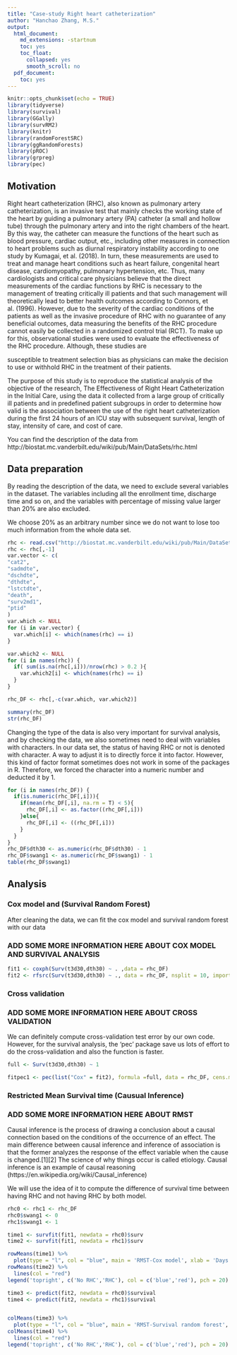```yaml
---
title: "Case-study Right heart catheterization"
author: "Hanchao Zhang, M.S."
output:
  html_document:
    md_extensions: -startnum
    toc: yes
    toc_float:
      collapsed: yes
      smooth_scroll: no
  pdf_document:
    toc: yes
---
```



\newpage


```r
knitr::opts_chunk$set(echo = TRUE)
library(tidyverse)
library(survival)
library(GGally)
library(survRM2)
library(knitr)
library(randomForestSRC)
library(ggRandomForests)
library(pROC)
library(grpreg)
library(pec)
```

## Motivation

Right heart catheterization (RHC), also known as pulmonary artery catheterization, is an invasive test that mainly checks the working state of the heart by guiding a pulmonary artery (PA) catheter (a small and hollow tube) through the pulmonary artery and into the right chambers of the heart. By this way, the catheter can measure the functions of the heart such as blood pressure, cardiac output, etc., including other measures in connection to heart problems such as diurnal respiratory instability according to one study by Kumagai, et al. (2018). In turn, these measurements are used to treat and manage heart conditions such as heart failure, congenital heart disease, cardiomyopathy, pulmonary hypertension, etc. Thus, many cardiologists and critical care physicians believe that the direct measurements of the cardiac functions by RHC is necessary to the management of treating critically ill patients and that such management will theoretically lead to better health outcomes according to Connors, et al. (1996). However, due to the severity of the cardiac conditions of the patients as well as the invasive procedure of RHC with no guarantee of any beneficial outcomes, data measuring the benefits of the RHC procedure cannot easily be collected in a randomized control trial (RCT). To make up for this, observational studies were used to evaluate the effectiveness of the RHC procedure. Although, these studies are

susceptible to treatment selection bias as physicians can make the decision to use or withhold RHC in the treatment of their patients.

The purpose of this study is to reproduce the statistical analysis of the objective of the research, The Effectiveness of Right Heart Catheterization in the Initial Care, using the data it collected from a large group of critically ill patients and in predefined patient subgroups in order to determine how valid is the association between the use of the right heart catheterization during the first 24 hours of an ICU stay with subsequent survival, length of stay, intensity of care, and cost of care.

You can find the description of the data from http://biostat.mc.vanderbilt.edu/wiki/pub/Main/DataSets/rhc.html


## Data preparation

By reading the description of the data, we need to exclude several variables in the dataset. The variables including all the enrollment time, discharge time and so on, and the variables with percentage of missing value larger than 20% are also excluded.

We choose 20% as an arbitrary number since we do not want to lose too much information from the whole data set.

```r
rhc <- read.csv("http://biostat.mc.vanderbilt.edu/wiki/pub/Main/DataSets/rhc.csv")
rhc <- rhc[,-1]
var.vector <- c(
"cat2",
"sadmdte",
"dschdte",
"dthdte",
"lstctdte",
"death",
"surv2md1",
"ptid"
)
var.which <- NULL
for (i in var.vector) {
  var.which[i] <- which(names(rhc) == i)
}

var.which2 <- NULL
for (i in names(rhc)) {
  if( sum(is.na(rhc[,i]))/nrow(rhc) > 0.2 ){
    var.which2[i] <- which(names(rhc) == i)
  }
}

rhc_DF <- rhc[,-c(var.which, var.which2)]
```




```r
summary(rhc_DF)
str(rhc_DF)
```



Changing the type of the data is also very important for survival analysis, and by checking the data, we also sometimes need to deal with variables with characters. In our data set, the status of having RHC or not is denoted with character. A way to adjust it is to directly force it into factor. However, this kind of factor format sometimes does not work in some of the packages in R. Therefore, we forced the character into a numeric number and deducted it by 1.



```r
for (i in names(rhc_DF)) {
  if(is.numeric(rhc_DF[,i])){
    if(mean(rhc_DF[,i], na.rm = T) < 5){
      rhc_DF[,i] <- as.factor((rhc_DF[,i]))
    }else{
      rhc_DF[,i] <- ((rhc_DF[,i]))
    }
  }
}
rhc_DF$dth30 <- as.numeric(rhc_DF$dth30) - 1
rhc_DF$swang1 <- as.numeric(rhc_DF$swang1) - 1
table(rhc_DF$swang1)
```




## Analysis

### Cox model and (Survival Random Forest)

After cleaning the data, we can fit the cox model and survival random forest with our data



### ADD SOME MORE INFORMATION HERE ABOUT COX MODEL AND SURVIVAL ANALYSIS

```r
fit1 <- coxph(Surv(t3d30,dth30) ~ . ,data = rhc_DF)
fit2 <- rfsrc(Surv(t3d30,dth30) ~ ., data = rhc_DF, nsplit = 10, importance = TRUE, ntree = 100)

```


### Cross validation

### ADD SOME MORE INFORMATION HERE ABOUT CROSS VALIDATION


We can definitely compute cross-validation test error by our own code. However, for the survival analysis, the 'pec' package save us lots of effort to do the cross-validation and also the function is faster.



```r
full <- Surv(t3d30,dth30) ~ 1

fitpec1 <- pec(list("Cox" = fit2), formula =full, data = rhc_DF, cens.model = 'cox', splitMethod = "cv3", keep.index = TRUE, keep.matrix = TRUE)


```



### Restricted Mean Survival time (Causual Inference)


### ADD SOME MORE INFORMATION HERE ABOUT RMST


Causal inference is the process of drawing a conclusion about a causal connection based on the conditions of the occurrence of an effect. The main difference between causal inference and inference of association is that the former analyzes the response of the effect variable when the cause is changed.[1][2] The science of why things occur is called etiology. Causal inference is an example of causal reasoning (https://en.wikipedia.org/wiki/Causal_inference)

We will use the idea of it to compute the difference of survival time between having RHC and not having RHC by both model.



```r
rhc0 <- rhc1 <- rhc_DF
rhc0$swang1 <- 0
rhc1$swang1 <- 1
```


```r
time1 <- survfit(fit1, newdata = rhc0)$surv
time2 <- survfit(fit1, newdata = rhc1)$surv

rowMeans(time1) %>%
  plot(type = "l", col = "blue", main = 'RMST-Cox model', xlab = 'Days', ylab = 'Survival Rate')
rowMeans(time2) %>%
  lines(col = "red")
legend('topright', c('No RHC','RHC'), col = c('blue','red'), pch = 20)
```






```r
time3 <- predict(fit2, newdata = rhc0)$survival
time4 <- predict(fit2, newdata = rhc1)$survival


colMeans(time3) %>%
  plot(type = "l", col = "blue", main = 'RMST-Survival random forest', xlab = 'Days', ylab = 'Survival Rate')
colMeans(time4) %>%
  lines(col = "red")
legend('topright', c('No RHC','RHC'), col = c('blue','red'), pch = 20)
```












